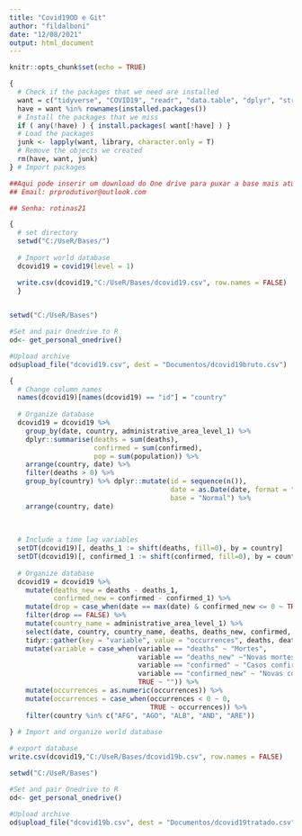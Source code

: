 ```yaml
---
title: "Covid19OD e Git"
author: "fildalboni"
date: "12/08/2021"
output: html_document
---
```


```r
knitr::opts_chunk$set(echo = TRUE)

{ 
  # Check if the packages that we need are installed
  want = c("tidyverse", "COVID19", "readr", "data.table", "dplyr", "stringr", "magrittr", "pipeR",              "plotly", "Microsoft365R", "httr")
  have = want %in% rownames(installed.packages())
  # Install the packages that we miss
  if ( any(!have) ) { install.packages( want[!have] ) }
  # Load the packages
  junk <- lapply(want, library, character.only = T)
  # Remove the objects we created
  rm(have, want, junk)
} # Import packages

```

``` r
##Aqui pode inserir um download do One drive para puxar a base mais atualizada.
## Email: prprodutivor@outlook.com

## Senha: rotinas21

``` 


```r

{
  # set directory
  setwd("C:/UseR/Bases/")
  
  # Import world database
  dcovid19 = covid19(level = 1) 

  write.csv(dcovid19,"C:/UseR/Bases/dcovid19.csv", row.names = FALSE)
  }
  
```


```r

setwd("C:/UseR/Bases")

#Set and pair Onedrive to R
od<- get_personal_onedrive()

#Upload archive
od$upload_file("dcovid19.csv", dest = "Documentos/dcovid19bruto.csv")


```


```r
{  
  # Change column names
  names(dcovid19)[names(dcovid19) == "id"] = "country"
  
  # Organize database
  dcovid19 = dcovid19 %>% 
    group_by(date, country, administrative_area_level_1) %>%
    dplyr::summarise(deaths = sum(deaths),
                     confirmed = sum(confirmed),
                     pop = sum(population)) %>%
    arrange(country, date) %>%
    filter(deaths > 0) %>%
    group_by(country) %>% dplyr::mutate(id = sequence(n()), 
                                        date = as.Date(date, format = "%Y-%m-%d"),
                                        base = "Normal") %>%
    arrange(country, date)  
  
  
  
  # Include a time lag variables
  setDT(dcovid19)[, deaths_1 := shift(deaths, fill=0), by = country]
  setDT(dcovid19)[, confirmed_1 := shift(confirmed, fill=0), by = country]
  
  # Organize database  
  dcovid19 = dcovid19 %>% 
    mutate(deaths_new = deaths - deaths_1,
           confirmed_new = confirmed - confirmed_1) %>%
    mutate(drop = case_when(date == max(date) & confirmed_new <= 0 ~ TRUE, TRUE ~ FALSE)) %>% 
    filter(drop == FALSE) %>%
    mutate(country_name = administrative_area_level_1) %>%
    select(date, country, country_name, deaths, deaths_new, confirmed, confirmed_new, pop, id, base) %>%
    tidyr::gather(key = "variable", value = "occurrences", deaths, deaths_new, confirmed, confirmed_new) %>%
    mutate(variable = case_when(variable == "deaths" ~ "Mortes",
                                variable == "deaths_new" ~"Novas mortes",
                                variable == "confirmed" ~ "Casos confirmados",
                                variable == "confirmed_new" ~ "Novas confirmações",
                                TRUE ~ "")) %>%
    mutate(occurrences = as.numeric(occurrences)) %>%
    mutate(occurrences = case_when(occurrences < 0 ~ 0,
                                   TRUE ~ occurrences)) %>%
    filter(country %in% c("AFG", "AGO", "ALB", "AND", "ARE"))
  
} # Import and organize world database 

# export database
write.csv(dcovid19,"C:/UseR/Bases/dcovid19b.csv", row.names = FALSE)

```


```r

setwd("C:/UseR/Bases")

#Set and pair Onedrive to R
od<- get_personal_onedrive()

#Upload archive
od$upload_file("dcovid19b.csv", dest = "Documentos/dcovid19tratado.csv")


```